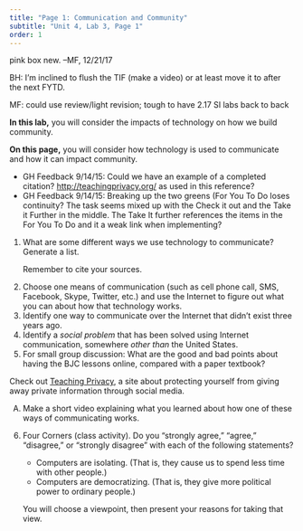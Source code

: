 ```yaml
---
title: "Page 1: Communication and Community"
subtitle: "Unit 4, Lab 3, Page 1"
order: 1
---
```


::: todo
pink box new. --MF, 12/21/17

BH: I'm inclined to flush the TIF (make a video) or at least move it
to after the next FYTD.

MF: could use review/light revision; tough to have 2.17 SI labs back
to back
:::

::: learn
**In this lab,** you will consider the impacts of
technology on how we build community.

**On this page,** you will consider how technology is
used to communicate and how it can impact community.
:::

::: todo
<ul>

<li>GH Feedback 9/14/15: Could we have an example of a completed
citation?
<a href="http://teachingprivacy.org/" >http://teachingprivacy.org/</a>
as used in this reference?</li>

<li>GH Feedback 9/14/15: Breaking up the two greens (For You To Do loses
continuity? The task seems mixed up with the Check it out and the Take
it Further in the middle. The Take It further references the items in
the For You To Do and it a weak link when implementing?</li>

</ul>
:::

::: {#first .forYouToDo}
<ol>

<li>What are some different ways we use technology to communicate?
Generate a list.</li>

::: sidenote
Remember to cite your sources.
:::

<li>Choose one means of communication (such as cell phone call, SMS,
Facebook, Skype, Twitter, etc.) and use the Internet to figure out what
you can about how that technology works.</li>

<li>Identify one way to communicate over the Internet that didn't exist
three years ago.</li>

<li>Identify a <em>social problem</em> that has been solved using
Internet communication, somewhere <em>other than</em> the United States.
<!--(You may find the articles by NYU Prof. <a href="http://shirky.com/writings/" title="Clay Shirky" target="_blank">Clay Shirky</a> helpful.)--></li>

<li>For small group discussion: What are the good and bad points about
having the BJC lessons online, compared with a paper textbook?</li>

</ol>
:::

::: endnote
Check out
<a href="http://www.teachingprivacy.org/" target="_blank" title="Teaching Privacy">Teaching
Privacy</a>, a site about protecting yourself from giving away private
information through social media.
:::

::: takeItFurther
<ol type="A">

<li>Make a short video explaining what you learned about how one of
these ways of communicating works.</li>

</ol>
:::

::: forYouToDo
<ol start="6">

<li>

Four Corners (class activity). Do you "strongly agree," "agree,"
"disagree," or "strongly disagree" with each of the following
statements?

<ul>

<li>Computers are isolating. (That is, they cause us to spend less time
with other people.)</li>

<li>Computers are democratizing. (That is, they give more political
power to ordinary people.)</li>

</ul>

You will choose a viewpoint, then present your reasons for taking that
view.

</li>

</ol>
:::

